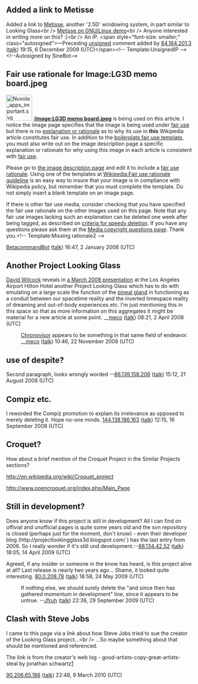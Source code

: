 <article id="15005471" title=Talk:Project Looking Glass>
	<talkpage id="15005471" title="Talk:Project Looking Glass">
{{WikiProject Computing|class=start|importance=|software=yes|software-importance=}}
{{WikiProject Java|class=start|importance=low}}

==Added a link to Metisse==
Added a link to [[Metisse]], another '2.5D' windowing system, in part similar to Looking Glass&lt;br /&gt;
[http://youtube.com/watch?v=dxsUKX6xXyE Metisse on GNU/Linux demo]&lt;br /&gt;
Anyone interested in writing more on this? :)&lt;br /&gt;
An IP.  &lt;span style=&quot;font-size: smaller;&quot; class=&quot;autosigned&quot;&gt;—Preceding [[Wikipedia:Signatures|unsigned]] comment added by [[Special:Contributions/84.164.201.3|84.164.201.3]] ([[User talk:84.164.201.3|talk]]) 19:15, 6 December 2009 (UTC)&lt;/span&gt;&lt;!-- Template:UnsignedIP --&gt; &lt;!--Autosigned by SineBot--&gt;

==Fair use rationale for Image:LG3D memo board.jpeg==
[[Image:Nuvola apps important.svg|70px|left]]
'''[[:Image:LG3D memo board.jpeg]]''' is being used on this article. I notice the image page specifies that the image is being used under [[Wikipedia:Fair use|fair use]] but there is no [[Wikipedia:Fair use rationale guideline|explanation or rationale]] as to why its use in '''this''' Wikipedia article constitutes fair use. In addition to the [[Wikipedia:Image copyright tags/Fair use|boilerplate fair use template]], you must also write out on the image description page a specific explanation or rationale for why using this image in each article is consistent with [[WP:FU|fair use]].

Please go to [[:Image:LG3D memo board.jpeg|the image description page]] and edit it to include a [[Wikipedia:Fair use rationale guideline |fair use rationale]]. Using one of the templates at [[Wikipedia:Fair use rationale guideline]] is an easy way to insure that your image is in compliance with Wikipedia policy, but remember that you must complete the template. Do not simply insert a blank template on an image page.

If there is  other fair use media, consider checking that you have specified the fair use rationale on the other images used on this page.  Note that any fair use images lacking such an explanation can be deleted one week after being tagged, as described on [[Wikipedia:Criteria for speedy deletion#Images.2FMedia|criteria for speedy deletion]]. If you have any questions please ask them at the [[Wikipedia:Media copyright questions|Media copyright questions page]]. Thank you.&lt;!-- Template:Missing rationale2 --&gt;

[[User:BetacommandBot|BetacommandBot]] ([[User talk:BetacommandBot|talk]]) 16:47, 2 January 2008 (UTC)

== Another Project Looking Glass ==

[[David Wilcock]] reveals in [http://video.google.com/videoplay?docid=-4951448613711060908 a March 2008 presentation] at the Los Angeles Airport Hilton Hotel another Project Looking Glass which has to do with emulating on a large scale the function of the [[pineal gland]] in functioning as a conduit between our spacetime reality and the inverted timespace reality of dreaming and out-of-body experiences etc. I'm just mentioning this in this space so that as more information on this aggregates it might be material for a new article at some point. __[[User:Meco|meco]] ([[User talk:Meco|talk]]) 08:21, 2 April 2008 (UTC)
:[[Chronovisor]] appears to be something in that same field of endeavor. __[[User:Meco|meco]] ([[User talk:Meco|talk]]) 10:46, 22 November 2008 (UTC)

== use of despite? ==

Second paragraph, looks wrongly worded --[[Special:Contributions/86.139.158.206|86.139.158.206]] ([[User talk:86.139.158.206|talk]]) 15:12, 21 August 2008 (UTC)

== Compiz etc. ==

I reworded the Compiz promotion to explain its irrelevance as opposed to merely deleting it. Hope no-one minds. [[Special:Contributions/144.138.186.163|144.138.186.163]] ([[User talk:144.138.186.163|talk]]) 12:15, 16 September 2008 (UTC)

== Croquet? ==

How about a brief mention of the Croquet Project in the Similar Projects sections? 

http://en.wikipedia.org/wiki/Croquet_project

http://www.opencroquet.org/index.php/Main_Page


== Still in development? ==
Does anyone know if this project is still in development? All I can find on offivial and unofficial pages is quite some years old and the svn repository is closed (perhaps just for the moment, don't know) - even their developer blog (http://projectlookingglass3d.blogspot.com/ ) has the last entry from 2006. So I really wonder if it's still und development.--[[Special:Contributions/88.134.42.52|88.134.42.52]] ([[User talk:88.134.42.52|talk]]) 18:05, 14 April 2009 (UTC)


Agreed, if any insider or someone in the know has heard, is this project alive at all? Last release is nearly two years ago... Shame, it looked quite interesting. [[Special:Contributions/80.0.208.78|80.0.208.78]] ([[User talk:80.0.208.78|talk]]) 18:58, 24 May 2009 (UTC)

:If nothing else, we should surely delete the &quot;and since then has gathered momentum in development&quot; line, since it appears to be untrue. --[[User:Jfruh|Jfruh]] ([[User talk:Jfruh|talk]]) 22:38, 29 September 2009 (UTC)

== Clash with Steve Jobs ==

I came to this page via a link about how Steve Jobs tried to sue the creator of the Looking Glass project...&lt;br /&gt;
...So maybe something about that should be mentioned and referenced.

The link is from the creator's web log - good-artists-copy-great-artists-steal by jonathan schwartz[http://jonathanischwartz.wordpress.com/2010/03/09/good-artists-copy-great-artists-steal/]

[[Special:Contributions/90.206.65.186|90.206.65.186]] ([[User talk:90.206.65.186|talk]]) 22:48, 9 March 2010 (UTC)
	</talkpage>
</article>
